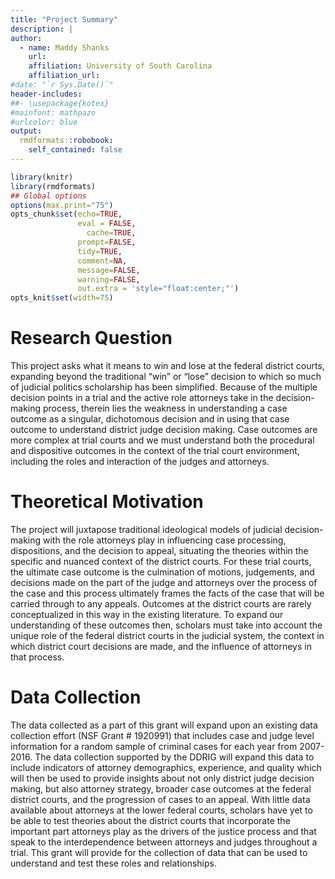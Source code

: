 ```yaml
---
title: "Project Summary"
description: |
author:
  - name: Maddy Shanks 
    url: 
    affiliation: University of South Carolina
    affiliation_url: 
#date: "`r Sys.Date()`"
header-includes:
##- \usepackage{kotex}
#mainfont: mathpazo
#urlcolor: blue
output: 
  rmdformats::robobook:
    self_contained: false
---
```


```r
library(knitr)
library(rmdformats)
## Global options
options(max.print="75")
opts_chunk$set(echo=TRUE,
               eval = FALSE,
	             cache=TRUE,
               prompt=FALSE,
               tidy=TRUE,
               comment=NA,
               message=FALSE,
               warning=FALSE,
               out.extra = 'style="float:center;"')
opts_knit$set(width=75)
```

# Research Question
This project asks what it means to win and lose at the federal district courts, expanding beyond the traditional “win” or “lose” decision to which so much of judicial politics scholarship has been simplified. Because of the multiple decision points in a trial and the active role attorneys take in the decision-making process, therein lies the weakness in understanding a case outcome as a singular, dichotomous decision and in using that case outcome to understand district judge decision making. Case outcomes are more complex at trial courts and we must understand both the procedural and dispositive outcomes in the context of the trial court environment, including the roles and interaction of the judges and attorneys. 

# Theoretical Motivation
The project will juxtapose traditional ideological models of judicial decision-making with the role attorneys play in influencing case processing, dispositions, and the decision to appeal, situating the theories within the specific and nuanced context of the district courts. For these trial courts, the ultimate case outcome is the culmination of motions, judgements, and decisions made on the part of the judge and attorneys over the process of the case and this process ultimately frames the facts of the case that will be carried through to any appeals. Outcomes at the district courts are rarely conceptualized in this way in the existing literature. To expand our understanding of these outcomes then, scholars must take into account the unique role of the federal district courts in the judicial system, the context in which district court decisions are made, and the influence of attorneys in that process. 

# Data Collection
The data collected as a part of this grant will expand upon an existing data collection effort (NSF Grant # 1920991) that includes case and judge level information for a random sample of criminal cases for each year from 2007-2016. The data collection supported by the DDRIG will expand this data to include indicators of attorney demographics, experience, and quality which will then be used to provide insights about not only district judge decision making, but also attorney strategy, broader case outcomes at the federal district courts, and the progression of cases to an appeal.  With little data available about attorneys at the lower federal courts, scholars have yet to be able to test theories about the district courts that incorporate the important part attorneys play as the drivers of the justice process and that speak to the interdependence between attorneys and judges throughout a trial. This grant will provide for the collection of data that can be used to understand and test these roles and relationships.








